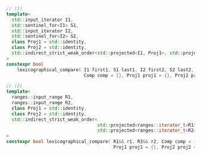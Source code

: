 ```cpp
// (1)
template<
  std::input_iterator I1,
  std::sentinel_for<I1> S1,
  std::input_iterator I2,
  std::sentinel_for<I2> S2,
  class Proj1 = std::identity,
  class Proj2 = std::identity,
  std::indirect_strict_weak_order<std::projected<I1, Proj1>, std::projected<I2, Proj2>> Comp = ranges::less
>
constexpr bool
    lexicographical_compare( I1 first1, S1 last1, I2 first2, S2 last2,
                             Comp comp = {}, Proj1 proj1 = {}, Proj2 proj2 = {} );

// (2)
template<
  ranges::input_range R1,
  ranges::input_range R2,
  class Proj1 = std::identity,
  class Proj2 = std::identity,
  std::indirect_strict_weak_order<
                                  std::projected<ranges::iterator_t<R1>, Proj1>,
                                  std::projected<ranges::iterator_t<R2>, Proj2> Comp = ranges::less
>
constexpr bool lexicographical_compare( R1&& r1, R2&& r2, Comp comp = {},
                                        Proj1 proj1 = {}, Proj2 proj2 = {} );
```

